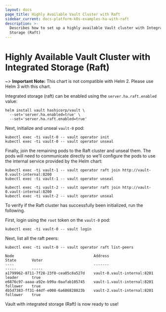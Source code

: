 ```yaml
---
layout: docs
page_title: Highly Available Vault Cluster with Raft
sidebar_current: docs-platform-k8s-examples-ha-with-raft
description: >-
  Describes how to set up a highly available Vault cluster with Integrated
  Storage (Raft)
---
```


# Highly Available Vault Cluster with Integrated Storage (Raft)

~> **Important Note:** This chart is not compatible with Helm 2. Please use Helm 3 with this chart.

Integrated storage (raft) can be enabled using the `server.ha.raft.enabled` value:

```shell
helm install vault hashicorp/vault \
  --set='server.ha.enabled=true' \
  --set='server.ha.raft.enabled=true'
```

Next, initialize and unseal `vault-0` pod:

```shell
kubectl exec -ti vault-0 -- vault operator init
kubectl exec -ti vault-0 -- vault operator unseal
```

Finally, join the remaining pods to the Raft cluster and unseal them. The pods
will need to communicate directly so we'll configure the pods to use the internal
service provided by the Helm chart:

```shell
kubectl exec -ti vault-1 -- vault operator raft join http://vault-0.vault-internal:8200
kubectl exec -ti vault-1 -- vault operator unseal

kubectl exec -ti vault-2 -- vault operator raft join http://vault-0.vault-internal:8200
kubectl exec -ti vault-2 -- vault operator unseal
```

To verify if the Raft cluster has successfully been initialized, run the following.

First, login using the `root` token on the `vault-0` pod:

```shell
kubectl exec -ti vault-0 -- vault login
```

Next, list all the raft peers:

```shell
kubectl exec -ti vault-0 -- vault operator raft list-peers

Node                                    Address                        State       Voter
----                                    -------                        -----       -----
a1799962-8711-7f28-23f0-cea05c8a527d    vault-0.vault-internal:8201    leader      true
e6876c97-aaaa-a92e-b99a-0aafab105745    vault-1.vault-internal:8201    follower    true
4b5d7383-ff31-44df-e008-6a606828823b    vault-2.vault-internal:8201    follower    true
```

Vault with integrated storage (Raft) is now ready to use!
